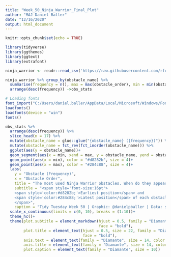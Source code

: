 ```yaml
---
title: "Week_50_Ninja_Warrior_Final_Plot"
author: "MAJ Daniel Baller"
date: "12/16/2020"
output: html_document
---
```


```r
knitr::opts_chunk$set(echo = TRUE)
```

```r
library(tidyverse)
library(ggthemes)
library(ggtext)
library(extrafont)
```

```r
ninja_warrior <- readr::read_csv('https://raw.githubusercontent.com/rfordatascience/tidytuesday/master/data/2020/2020-12-15/ninja_warrior.csv')
```

```r
ninja_warrior %>% group_by(obstacle_name) %>% 
  summarise(frequency = n(), max = max(obstacle_order), min = min(obstacle_order), avg = round(mean(obstacle_order), 0))  %>% 
  arrange(desc(frequency)) ->obs_stats
```

```r
# Loading fonts
font_import("C:/Users/daniel.baller/AppData/Local/Microsoft/Windows/Fonts")
loadfonts()
loadfonts(device = "win")
fonts()
```

```r
obs_stats %>% 
  arrange(desc(frequency)) %>% 
  slice_head(n = 17) %>% 
  mutate(obstacle_name = glue::glue("{obstacle_name} ({frequency})")) %>% 
  mutate(obstacle_name = fct_rev(fct_inorder(obstacle_name))) %>% 
  ggplot(aes(y = obstacle_name))+
  geom_segment(aes(x = min, xend = max, y = obstacle_name, yend = obstacle_name))+
  geom_point(aes(x = min), color = "#d8282b", size = 4)+
  geom_point(aes(x = max), color = "#284c88", size = 4)+
  labs(
    y = "Obstacle (Frequency)",
    x = "Obstacle Order",
    title = "The most used Ninja Warrior obstacles. When do they appear?",
    subtitle = "<span style='font-size:16pt'>
    <span style='color:#d8282b;'>Earliest position</span> and
    <span style='color:#284c88;'>Latest position</span> of each obstacle.
    </span>",
    caption = "Tidy Tuesday Week 50 | Graphic: @danielpballer | Data: sasukepedia")+
  scale_x_continuous(limits = c(0, 10), breaks = (1:10))+
  theme_hc()+
  theme(plot.subtitle = element_markdown(hjust = 0.5, family = "Diamante", 
                                         face = "bold"),
        plot.title = element_text(hjust = 0.5, size = 22, family = "Diamante", 
                                  face = "bold"),
        axis.text = element_text(family = "Diamante", size = 14, color = "black"),
        axis.title = element_text(family = "Diamante", size = 14, color = "black"),
        plot.caption = element_text(family = "Diamante", size = 10))
```

